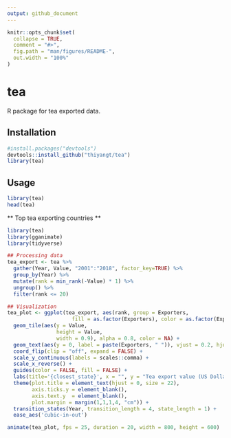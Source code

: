 ```yaml
---
output: github_document
---
```


<!-- README.md is generated from README.Rmd. Please edit that file -->

```r
knitr::opts_chunk$set(
  collapse = TRUE,
  comment = "#>",
  fig.path = "man/figures/README-",
  out.width = "100%"
)
```

# tea

R package for tea exported data.

## Installation

``` r
#install.packages("devtools")
devtools::install_github("thiyangt/tea")
library(tea)
```

## Usage

```r
library(tea)
head(tea)
```

** Top tea exporting countries **

```r

library(tea)
library(gganimate)
library(tidyverse)

## Processing data
tea_export <- tea %>%
  gather(Year, Value, "2001":"2018", factor_key=TRUE) %>% 
  group_by(Year) %>%
  mutate(rank = min_rank(-Value) * 1) %>%
  ungroup() %>%
  filter(rank <= 20)

## Visualization
tea_plot <- ggplot(tea_export, aes(rank, group = Exporters, 
                     fill = as.factor(Exporters), color = as.factor(Exporters))) +
  geom_tile(aes(y = Value,
                height = Value,
                width = 0.9), alpha = 0.8, color = NA) +
  geom_text(aes(y = 0, label = paste(Exporters, " ")), vjust = 0.2, hjust = 1) +
  coord_flip(clip = "off", expand = FALSE) +
  scale_y_continuous(labels = scales::comma) +
  scale_x_reverse() +
  guides(color = FALSE, fill = FALSE) +
  labs(title='{closest_state}', x = "", y = "Tea export value (US Dollar in thousand)") +
  theme(plot.title = element_text(hjust = 0, size = 22),
        axis.ticks.y = element_blank(),  
        axis.text.y  = element_blank(),  
        plot.margin = margin(1,1,1,4, "cm")) +
  transition_states(Year, transition_length = 4, state_length = 1) +
  ease_aes('cubic-in-out')

animate(tea_plot, fps = 25, duration = 20, width = 800, height = 600)



```
